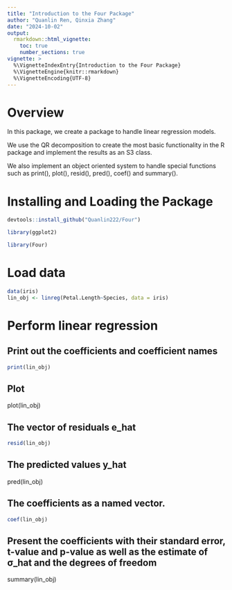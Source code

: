 ```yaml
---
title: "Introduction to the Four Package"
author: "Quanlin Ren, Qinxia Zhang"
date: "2024-10-02"
output: 
  rmarkdown::html_vignette:
    toc: true
    number_sections: true
vignette: >
  %\VignetteIndexEntry{Introduction to the Four Package} 
  %\VignetteEngine{knitr::rmarkdown}
  %\VignetteEncoding{UTF-8}
---
```


# Overview

In this package, we create a package to handle linear regression models. 

We use the QR decomposition to create the most basic functionality in the R package and implement the results as an S3 class.

We also implement an object oriented system to handle special functions such as print(), plot(), resid(), pred(), coef() and summary().

# Installing and Loading the Package

```r
devtools::install_github("Quanlin222/Four")

library(ggplot2)

library(Four)
```

# Load data

```r
data(iris)
lin_obj <- linreg(Petal.Length~Species, data = iris)
```

# Perform linear regression

## Print out the coefficients and coefficient names

```r
print(lin_obj)
```
## Plot

plot(lin_obj)


## The vector of residuals e_hat
```r
resid(lin_obj)
```

## The predicted values y_hat

pred(lin_obj)


## The coefficients as a named vector.
```r
coef(lin_obj)
```
## Present the coefficients with their standard error, t-value and p-value as well as the estimate of σ_hat and the degrees of freedom

summary(lin_obj)
